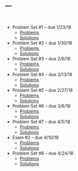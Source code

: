 ---
---

<br>

* Problem Set #1 -- due 1/23/18
    + [Problems](hw1.pdf)
    + [Solutions](hw1soln.pdf)
* Problem Set #2 -- due 1/30/18
    + [Problems](hw2.pdf)
    + [Solutions](hw2soln.pdf)
* Problem Set #3 -- due 2/6/18
    + [Problems](hw3.pdf)
    + [Solutions](hw3soln.pdf)
* Problem Set #4 -- due 2/13/18
    + [Problems](hw4.pdf)
    + [Solutions](hw4soln.pdf)
* Problem Set #5 -- due 2/27/18
    + [Problems](hw5.pdf)
    + [Solutions](hw5soln.pdf)
* Problem Set #6 -- due 3/6/18
    + [Problems](hw6.pdf)
    + [Solutions](hw6soln.pdf)
* Problem Set #7 -- due 4/5/18
    + [Problems](hw7.pdf)
    + [Solutions](hw7soln.pdf)
* Exam #2 -- due 4/10/18
    + [Problems](exam2.pdf)
    + [Solutions](exam2soln.pdf)
* Problem Set #8 -- due 4/24/18
    + [Problems](hw8.pdf)
    + [Solutions](hw8soln.pdf)
